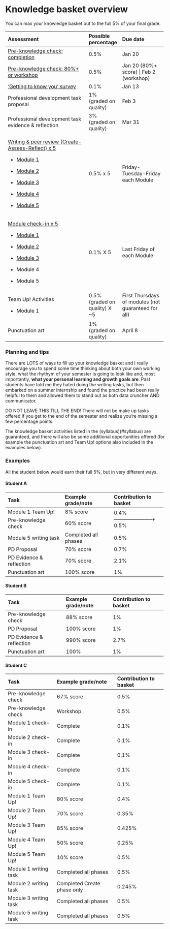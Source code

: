 # Knowledge basket overview

You can max your knowledge basket out to the full 5% of your final grade.

+--------------------------------------------------------------------------------------------------+--------------------------------+-----------------------------------------------------+
| Assessment                                                                                       | Possible percentage            | Due date                                            |
+:=================================================================================================+:===============================+:====================================================+
| [Pre-knowledge check: completion](https://q.utoronto.ca/courses/253305/quizzes/235900)           | 0.5%                           | Jan 20                                              |
+--------------------------------------------------------------------------------------------------+--------------------------------+-----------------------------------------------------+
| [Pre-knowledge check: 80%+ or workshop](https://q.utoronto.ca/courses/253305/assignments/781204) | 0.5%                           | Jan 20 (80%+ score) \| Feb 2 (workshop)             |
+--------------------------------------------------------------------------------------------------+--------------------------------+-----------------------------------------------------+
| ['Getting to know you' survey](https://q.utoronto.ca/courses/253305/quizzes/235067)              | 0.1%                           | Jan 13                                              |
+--------------------------------------------------------------------------------------------------+--------------------------------+-----------------------------------------------------+
| Professional development task proposal                                                           | 1% (graded on quality)         | Feb 3                                               |
+--------------------------------------------------------------------------------------------------+--------------------------------+-----------------------------------------------------+
| Professional development task evidence & reflection                                              | 3% (graded on quality)         | Mar 31                                              |
+--------------------------------------------------------------------------------------------------+--------------------------------+-----------------------------------------------------+
| [Writing & peer review (Create-Assess-Reflect) x 5](#knowledge-basket-writing-and-peer-feedback) | 0.5% x 5                       | Friday-Tuesday-Friday each Module                   |
|                                                                                                  |                                |                                                     |
| -   [Module 1](https://q.utoronto.ca/courses/253305/assignments/781343)                          |                                |                                                     |
|                                                                                                  |                                |                                                     |
| -   [Module 2](https://q.utoronto.ca/courses/253305/assignments/782393)                          |                                |                                                     |
|                                                                                                  |                                |                                                     |
| -   [Module 3](https://q.utoronto.ca/courses/253305/assignments/782398)                          |                                |                                                     |
|                                                                                                  |                                |                                                     |
| -   [Module 4](https://q.utoronto.ca/courses/253305/assignments/782399)                          |                                |                                                     |
|                                                                                                  |                                |                                                     |
| -   [Module 5](https://q.utoronto.ca/courses/253305/assignments/782400)                          |                                |                                                     |
+--------------------------------------------------------------------------------------------------+--------------------------------+-----------------------------------------------------+
| [Module check-in x 5](#module-check-ins)                                                         | 0.1% X 5                       | Last Friday of each Module                          |
|                                                                                                  |                                |                                                     |
| -   [Module 1](https://q.utoronto.ca/courses/253305/quizzes/236273)                              |                                |                                                     |
|                                                                                                  |                                |                                                     |
| -   [Module 2](https://q.utoronto.ca/courses/253305/quizzes/236279)                              |                                |                                                     |
|                                                                                                  |                                |                                                     |
| -   [Module 3](https://q.utoronto.ca/courses/253305/quizzes/236280)                              |                                |                                                     |
|                                                                                                  |                                |                                                     |
| -   Module 4                                                                                     |                                |                                                     |
|                                                                                                  |                                |                                                     |
| -   Module 5                                                                                     |                                |                                                     |
+--------------------------------------------------------------------------------------------------+--------------------------------+-----------------------------------------------------+
| Team Up! Activities                                                                              | 0.5% (graded on quality) X \~5 | First Thursdays of modules (not guaranteed for all) |
|                                                                                                  |                                |                                                     |
| -   Module 1                                                                                     |                                |                                                     |
+--------------------------------------------------------------------------------------------------+--------------------------------+-----------------------------------------------------+
| Punctuation art                                                                                  | 1% (graded on quality)         | April 8                                             |
+--------------------------------------------------------------------------------------------------+--------------------------------+-----------------------------------------------------+


### Planning and tips

There are LOTS of ways to fill up your knowledge basket and I really encourage you to spend some time thinking about both your own working style, what the rhythym of your semester is going to look like and, most importantly, __what your personal learning and growth goals are__. Past students have told me they hated doing the writing tasks, but then embarked on a summer internship and found the practice had been really helpful to them and allowed them to stand out as both data cruncher AND communicator. 

DO NOT LEAVE THIS TILL THE END! There will not be make up tasks offered if you get to the end of the semester and realize you're missing a few percentage points.

The knowledge basket activities listed in the (syllabus)(#syllabus) are guaranteed, and there will also be some additional opportunities offered (for example the punctuation art and Team Up! options also included in the examples below).

### Examples

All the student below would earn their full 5%, but in very different ways.

#### Student A

+--------------------------+----------------------+------------------------+
| Task                     | Example grade/note   | Contribution to basket |
+:=========================+:=====================+:=======================+
| Module 1 Team Up!        | 8% score             | 0.4%                   |
+--------------------------+----------------------+-----------------------+
| Pre-knowledge check      | 60% score            | 0.5%                   |
+--------------------------+----------------------+------------------------+
| Module 5 writing task    | Completed all phases | 0.5%                   |
+--------------------------+----------------------+------------------------+
| PD Proposal              | 70% score            | 0.7%                   |
+--------------------------+----------------------+------------------------+
| PD Evidence & reflection | 70% score            | 2.1%                   |
+--------------------------+----------------------+------------------------+
| Punctuation art          | 100% score           | 1%                     |
+--------------------------+----------------------+------------------------+

#### Student B

+--------------------------+---------------------+------------------------+
| Task                     | Example grade/note  | Contribution to basket |
+:=========================+:====================+:=======================+
| Pre-knowledge check      | 88% score           | 1\%                    |
+--------------------------+---------------------+------------------------+
| PD Proposal              | 100% score          | 1\%                    |
+--------------------------+---------------------+------------------------+
| PD Evidence & reflection | 990% score          | 2.7%                   |
+--------------------------+---------------------+------------------------+
| Punctuation art          | 100%                | 1\%                    |
+--------------------------+---------------------+------------------------+


#### Student C

+------------------------+-----------------------------+------------------------+
| Task                   | Example grade/note          | Contribution to basket |
+:=======================+:============================+:=======================+
| Pre-knowledge check    | 67% score                   | 0.5%                   |
+------------------------+-----------------------------+------------------------+
| Pre-knowledge check    | Workshop                    | 0.5%                   |
+------------------------+-----------------------------+------------------------+
| Module 1 check-in      | Complete                    | 0.1%                   |
+------------------------+-----------------------------+------------------------+
| Module 2 check-in      | Complete                    | 0.1%                   |
+------------------------+-----------------------------+------------------------+
| Module 3 check-in      | Complete                    | 0.1%                   |
+------------------------+-----------------------------+------------------------+
| Module 4 check-in      | Complete                    | 0.1%                   |
+------------------------+-----------------------------+------------------------+
| Module 5 check-in      | Complete                    | 0.1%                   |
+------------------------+-----------------------------+------------------------+
| Module 1 Team Up!      | 80% score                   | 0.4%                   |
+------------------------+-----------------------------+------------------------+
| Module 2 Team Up!      | 70% score                   | 0.35%                  |
+------------------------+-----------------------------+------------------------+
| Module 3 Team Up!      | 85% score                   | 0.425%                 |
+------------------------+-----------------------------+------------------------+
| Module 4 Team Up!      | 50% score                   | 0.25%                  |
+------------------------+-----------------------------+------------------------+
| Module 5 Team Up!      | 10% score                   | 0.5%                   |
+------------------------+-----------------------------+------------------------+
| Module 1 writing task  | Completed all phases        | 0.5%                   |
+------------------------+-----------------------------+------------------------+
| Module 2 writing task  | Completed Create phase only | 0.245%                 |
+------------------------+-----------------------------+------------------------+
| Module 3 writing task  | Completed all phases        | 0.5%                   |
+------------------------+-----------------------------+------------------------+
| Module 5 writing task  | Completed all phases        | 0.5%                   |
+------------------------+-----------------------------+------------------------+
